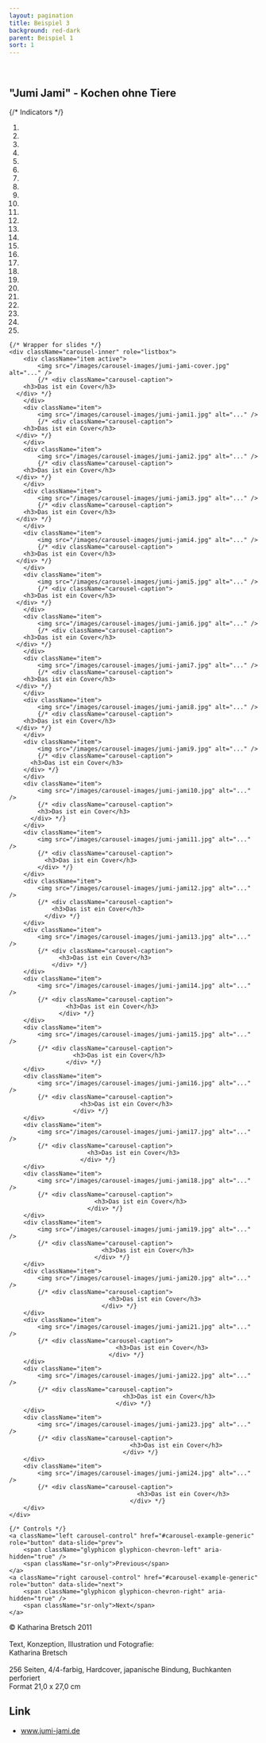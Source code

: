 ```yaml
---
layout: pagination
title: Beispiel 3
background: red-dark
parent: Beispiel 1
sort: 1
---
```

<div className="flowing-text">
	<br />
	<h2>"Jumi Jami" - Kochen ohne Tiere</h2>
</div>

<div id="carousel-example-generic" className="carousel slide" data-ride="carousel">
	{/* Indicators */}
	<ol className="carousel-indicators">
		<li data-target="#carousel-example-generic" data-slide-to="0" className="active" />
		<li data-target="#carousel-example-generic" data-slide-to="1" />
		<li data-target="#carousel-example-generic" data-slide-to="2" />
		<li data-target="#carousel-example-generic" data-slide-to="3" />
		<li data-target="#carousel-example-generic" data-slide-to="4" />
		<li data-target="#carousel-example-generic" data-slide-to="5" />
		<li data-target="#carousel-example-generic" data-slide-to="6" />
		<li data-target="#carousel-example-generic" data-slide-to="7" />
		<li data-target="#carousel-example-generic" data-slide-to="8" />
		<li data-target="#carousel-example-generic" data-slide-to="9" />
		<li data-target="#carousel-example-generic" data-slide-to="10" />
		<li data-target="#carousel-example-generic" data-slide-to="11" />
		<li data-target="#carousel-example-generic" data-slide-to="12" />
		<li data-target="#carousel-example-generic" data-slide-to="13" />
		<li data-target="#carousel-example-generic" data-slide-to="14" />
		<li data-target="#carousel-example-generic" data-slide-to="15" />
		<li data-target="#carousel-example-generic" data-slide-to="16" />
		<li data-target="#carousel-example-generic" data-slide-to="17" />
		<li data-target="#carousel-example-generic" data-slide-to="18" />
		<li data-target="#carousel-example-generic" data-slide-to="19" />
		<li data-target="#carousel-example-generic" data-slide-to="20" />
		<li data-target="#carousel-example-generic" data-slide-to="21" />
		<li data-target="#carousel-example-generic" data-slide-to="22" />
		<li data-target="#carousel-example-generic" data-slide-to="23" />
		<li data-target="#carousel-example-generic" data-slide-to="24" />
	</ol>

	{/* Wrapper for slides */}
	<div className="carousel-inner" role="listbox">
		<div className="item active">
			<img src="/images/carousel-images/jumi-jami-cover.jpg" alt="..." />
			{/* <div className="carousel-caption">
        <h3>Das ist ein Cover</h3>
      </div> */}
		</div>
		<div className="item">
			<img src="/images/carousel-images/jumi-jami1.jpg" alt="..." />
			{/* <div className="carousel-caption">
        <h3>Das ist ein Cover</h3>
      </div> */}
		</div>
		<div className="item">
			<img src="/images/carousel-images/jumi-jami2.jpg" alt="..." />
			{/* <div className="carousel-caption">
        <h3>Das ist ein Cover</h3>
      </div> */}
		</div>
		<div className="item">
			<img src="/images/carousel-images/jumi-jami3.jpg" alt="..." />
			{/* <div className="carousel-caption">
        <h3>Das ist ein Cover</h3>
      </div> */}
		</div>
		<div className="item">
			<img src="/images/carousel-images/jumi-jami4.jpg" alt="..." />
			{/* <div className="carousel-caption">
        <h3>Das ist ein Cover</h3>
      </div> */}
		</div>
		<div className="item">
			<img src="/images/carousel-images/jumi-jami5.jpg" alt="..." />
			{/* <div className="carousel-caption">
        <h3>Das ist ein Cover</h3>
      </div> */}
		</div>
		<div className="item">
			<img src="/images/carousel-images/jumi-jami6.jpg" alt="..." />
			{/* <div className="carousel-caption">
        <h3>Das ist ein Cover</h3>
      </div> */}
		</div>
		<div className="item">
			<img src="/images/carousel-images/jumi-jami7.jpg" alt="..." />
			{/* <div className="carousel-caption">
        <h3>Das ist ein Cover</h3>
      </div> */}
		</div>
		<div className="item">
			<img src="/images/carousel-images/jumi-jami8.jpg" alt="..." />
			{/* <div className="carousel-caption">
        <h3>Das ist ein Cover</h3>
      </div> */}
		</div>
		<div className="item">
			<img src="/images/carousel-images/jumi-jami9.jpg" alt="..." />
			{/* <div className="carousel-caption">
          <h3>Das ist ein Cover</h3>
        </div> */}
		</div>
		<div className="item">
			<img src="/images/carousel-images/jumi-jami10.jpg" alt="..." />
			{/* <div className="carousel-caption">
            <h3>Das ist ein Cover</h3>
          </div> */}
		</div>
		<div className="item">
			<img src="/images/carousel-images/jumi-jami11.jpg" alt="..." />
			{/* <div className="carousel-caption">
              <h3>Das ist ein Cover</h3>
            </div> */}
		</div>
		<div className="item">
			<img src="/images/carousel-images/jumi-jami12.jpg" alt="..." />
			{/* <div className="carousel-caption">
                <h3>Das ist ein Cover</h3>
              </div> */}
		</div>
		<div className="item">
			<img src="/images/carousel-images/jumi-jami13.jpg" alt="..." />
			{/* <div className="carousel-caption">
                  <h3>Das ist ein Cover</h3>
                </div> */}
		</div>
		<div className="item">
			<img src="/images/carousel-images/jumi-jami14.jpg" alt="..." />
			{/* <div className="carousel-caption">
                    <h3>Das ist ein Cover</h3>
                  </div> */}
		</div>
		<div className="item">
			<img src="/images/carousel-images/jumi-jami15.jpg" alt="..." />
			{/* <div className="carousel-caption">
                      <h3>Das ist ein Cover</h3>
                    </div> */}
		</div>
		<div className="item">
			<img src="/images/carousel-images/jumi-jami16.jpg" alt="..." />
			{/* <div className="carousel-caption">
                        <h3>Das ist ein Cover</h3>
                      </div> */}
		</div>
		<div className="item">
			<img src="/images/carousel-images/jumi-jami17.jpg" alt="..." />
			{/* <div className="carousel-caption">
                          <h3>Das ist ein Cover</h3>
                        </div> */}
		</div>
		<div className="item">
			<img src="/images/carousel-images/jumi-jami18.jpg" alt="..." />
			{/* <div className="carousel-caption">
                            <h3>Das ist ein Cover</h3>
                          </div> */}
		</div>
		<div className="item">
			<img src="/images/carousel-images/jumi-jami19.jpg" alt="..." />
			{/* <div className="carousel-caption">
                              <h3>Das ist ein Cover</h3>
                            </div> */}
		</div>
		<div className="item">
			<img src="/images/carousel-images/jumi-jami20.jpg" alt="..." />
			{/* <div className="carousel-caption">
                                <h3>Das ist ein Cover</h3>
                              </div> */}
		</div>
		<div className="item">
			<img src="/images/carousel-images/jumi-jami21.jpg" alt="..." />
			{/* <div className="carousel-caption">
                                  <h3>Das ist ein Cover</h3>
                                </div> */}
		</div>
		<div className="item">
			<img src="/images/carousel-images/jumi-jami22.jpg" alt="..." />
			{/* <div className="carousel-caption">
                                    <h3>Das ist ein Cover</h3>
                                  </div> */}
		</div>
		<div className="item">
			<img src="/images/carousel-images/jumi-jami23.jpg" alt="..." />
			{/* <div className="carousel-caption">
                                      <h3>Das ist ein Cover</h3>
                                    </div> */}
		</div>
		<div className="item">
			<img src="/images/carousel-images/jumi-jami24.jpg" alt="..." />
			{/* <div className="carousel-caption">
                                        <h3>Das ist ein Cover</h3>
                                      </div> */}
		</div>
	</div>

	{/* Controls */}
	<a className="left carousel-control" href="#carousel-example-generic" role="button" data-slide="prev">
		<span className="glyphicon glyphicon-chevron-left" aria-hidden="true" />
		<span className="sr-only">Previous</span>
	</a>
	<a className="right carousel-control" href="#carousel-example-generic" role="button" data-slide="next">
		<span className="glyphicon glyphicon-chevron-right" aria-hidden="true" />
		<span className="sr-only">Next</span>
	</a>
</div>

<div className="flowing-text">
	© Katharina Bretsch 2011
	<br />
	<br />Text, Konzeption, Illustration und Fotografie:
	<br />Katharina Bretsch
	<br />
	<br />256 Seiten, 4/4-farbig, Hardcover, japanische Bindung, Buchkanten perforiert
	<br />Format 21,0 x 27,0 cm
	<h2>Link</h2>
	<ul>
		<li><a href="//www.jumi-jami.de">www.jumi-jami.de</a></li>
	</ul>

</div>
